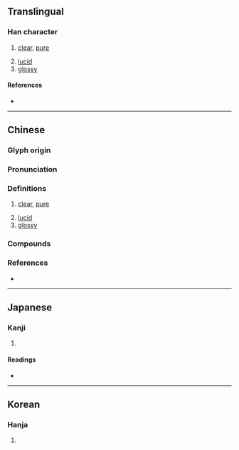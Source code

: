 {{also|滢}}
{{character info}}
==Translingual==

===Han character===
{{Han char|rn=85|rad=水|as=15|sn=18|four=39113|canj=EFFI,EFFG|ids=⿰氵瑩}}

# {{lb|zh|of water}} [[clear]], [[pure]]
# [[lucid]]
# [[glossy]]

====References====
* {{Han ref|kx=0658.300|dkj=18587|dj=1068.260|hdz=31780.120|uh=7005|ud=28677|bh=EFEF|bd=61423}}

----

==Chinese==
{{zh-forms|s=滢|alt=濙}}

===Glyph origin===
{{Han etym}}
{{Han compound|水|瑩|t1=water|ls=psc|c1=s|c2=p}}

===Pronunciation===
{{zh-pron
|m=yíng,jiōng
|c=jing4,jing3
|mn=êng
|mc=y
|oc=y
|cat=a
}}

===Definitions===
{{zh-hanzi}}

# {{lb|zh|of water}} [[clear]], [[pure]]
# [[lucid]]
# [[glossy]]

===Compounds===
{{zh-der|汀瀅|瀅瀅|瀅熒}}

===References===
* {{R:yue:Hanzi}}

----

==Japanese==

===Kanji===
{{ja-kanji|grade=|rs=水15}}

# {{rfdef|ja|sort=水15}}

====Readings====
* {{ja-readings|on=[[えい]] (ei), [[よう]] (yō), [[けい]] (kei), [[きょう]] (kyō)|kun=[[おがわ]] (ogawa)}}

----

==Korean==

===Hanja===
{{ko-hanja|hangeul=형|eumhun=물 맑을|rv=hyeong|mr=hyŏng|y=hyeng}}

# {{rfdef|ko|sort=水15}}